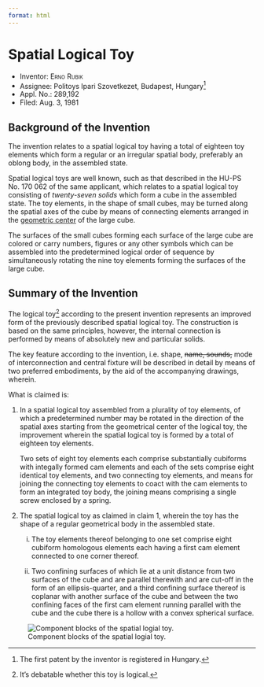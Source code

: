 ```yaml
---
format: html
---
```


# Spatial Logical Toy

-   Inventor: [Erno Rubik]{.smallcaps}
-   Assignee: Politoys Ipari Szovetkezet, Budapest, Hungary^[The first patent by the inventor is registered in Hungary.]
-   Appl. No.: 289,192
-   Filed: Aug. 3, 1981

## Background of the Invention

The invention relates to a spatial logical toy having a total of eighteen toy elements which form a regular or an irregular spatial body, preferably an oblong body, in the assembled state.

Spatial logical toys are well known, such as that described in the HU-PS No. 170 062 of the same applicant, which relates to a spatial logical toy consisting of *twenty-seven solids* which form a cube in the assembled state. The toy elements, in the shape of small cubes, may be turned along the spatial axes of the cube by means of connecting elements arranged in the [geometric center](https://en.wikipedia.org/wiki/Centroid) of the large cube.

The surfaces of the small cubes forming each surface of the large cube are colored or carry numbers, figures or any other symbols which can be assembled into the predetermined logical order of sequence by simultaneously rotating the nine toy elements forming the surfaces of the large cube.

## Summary of the Invention

The logical toy^[It's debatable whether this toy is logical.] according to the present invention represents an improved form of the previously described spatial logical toy. The construction is based on the same principles, however, the internal connection is performed by means of absolutely new and particular solids.

The key feature according to the invention, i.e. shape, ~~name, sounds,~~ mode of interconnection and central fixture will be described in detail by means of two preferred embodiments, by the aid of the accompanying drawings, wherein.

What is claimed is:

1. In a spatial logical toy assembled from a plurality of toy elements, of which a predetermined number may be rotated in the direction of the spatial axes starting from the geometrical center of the logical toy, the improvement wherein the spatial logical toy is formed by a total of eighteen toy elements.

   Two sets of eight toy elements each comprise substantially cubiforms with integally formed cam elements and each of the sets comprise eight identical toy elements, and two connecting toy elements, and means for joining the connecting toy elements to coact with the cam elements to form an integrated toy body, the joining means comprising a single screw enclosed by a spring.

2. The spatial logical toy as claimed in claim 1, wherein the toy has the shape of a regular geometrical body in the assembled state.

   i) The toy elements thereof belonging to one set comprise eight cubiform homologous elements each having a first cam element connected to one corner thereof.

   ii) Two confining surfaces of which lie at a unit distance from two surfaces of the cube and are parallel therewith and are cut-off in the form of an ellipsis-quarter, and a third confining surface thereof is coplanar with another surface of the cube and between the two confining faces of the first cam element running parallel with the cube and the cube there is a hollow with a convex spherical surface.
    
![Component blocks of the spatial logial toy.](ex-2-figs.png)
